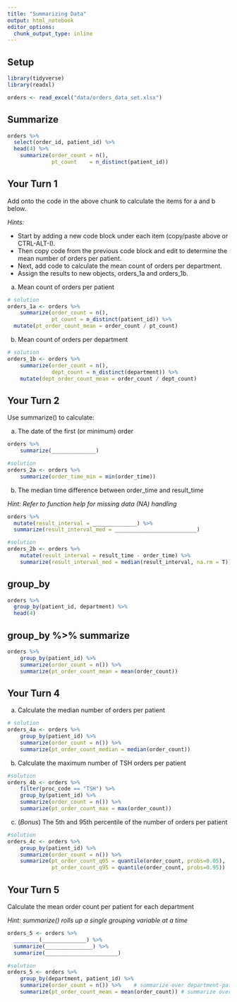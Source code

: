 ```yaml
---
title: "Summarizing Data"
output: html_notebook
editor_options: 
  chunk_output_type: inline
---
```


## Setup

```r
library(tidyverse) 
library(readxl) 

orders <- read_excel("data/orders_data_set.xlsx")
```

## Summarize

```r
orders %>%
  select(order_id, patient_id) %>%
  head(4) %>%
	summarize(order_count = n(),
	          pt_count    = n_distinct(patient_id)) 
```

## Your Turn 1

Add onto the code in the above chunk to calculate the items for a and b below.

*Hints:* 

- Start by adding a new code block under each item (copy/paste above or CTRL-ALT-I).
- Then copy code from the previous code block and edit to determine the mean number of orders per patient. 
- Next, add code to calculate the mean count of orders per department. 
- Assign the results to new objects, orders_1a and orders_1b.

a) Mean count of orders per patient
 
```r
# solution
orders_1a <- orders %>%
	summarize(order_count = n(),
	          pt_count = n_distinct(patient_id)) %>%
  mutate(pt_order_count_mean = order_count / pt_count)
```

b) Mean count of orders per department

```r
# solution
orders_1b <- orders %>%
	summarize(order_count = n(),
	          dept_count = n_distinct(department)) %>%
	mutate(dept_order_count_mean = order_count / dept_count)
```


## Your Turn 2

Use summarize() to calculate:

a) The date of the first (or minimum) order

```r
orders %>% 
	summarize(______________)
```

```r
#solution
orders_2a <- orders %>% 
	summarize(order_time_min = min(order_time))
```

b) The median time difference between order_time and result_time

*Hint: Refer to function help for missing data (NA) handling*

```r
orders %>%
  mutate(result_interval = ______________) %>%
  summarize(result_interval_med = __________________________)
```


```r
#solution
orders_2b <- orders %>% 
	mutate(result_interval = result_time - order_time) %>%
	summarize(result_interval_med = median(result_interval, na.rm = T))
```

## group_by

```r
orders %>% 
  group_by(patient_id, department) %>%
  head(4)
```

## group_by %>% summarize

```r
orders %>%
	group_by(patient_id) %>%
	summarize(order_count = n()) %>%
	summarize(pt_order_count_mean = mean(order_count))
```

## Your Turn 4

a) Calculate the median number of orders per patient

```r
# solution
orders_4a <- orders %>%
	group_by(patient_id) %>%
	summarize(order_count = n()) %>%
	summarize(pt_order_count_median = median(order_count))
```

b) Calculate the maximum number of TSH orders per patient

```r
#solution
orders_4b <- orders %>%  
	filter(proc_code == "TSH") %>%	
	group_by(patient_id) %>%
	summarize(order_count = n()) %>%
	summarize(pt_order_count_max = max(order_count))
```

c) (*Bonus*) The 5th and 95th percentile of the number of orders per patient

```r
#solution
orders_4c <- orders %>%
	group_by(patient_id) %>%
	summarize(order_count = n()) %>%
	summarize(pt_order_count_q05 = quantile(order_count, probs=0.05),  
	          pt_order_count_q95 = quantile(order_count, probs=0.95))
```

## Your Turn 5

Calculate the mean order count per patient for each department

*Hint: summarize() rolls up a single grouping variable at a time*

```r
orders_5 <- orders %>%
  ________(______________) %>%
  summarize(_______________) %>%
  summarize(_______________________)
```


```r
#solution
orders_5 <- orders %>%	    
	group_by(department, patient_id) %>%	    
	summarize(order_count = n()) %>%    # summarize over department-patient_id groups
	summarize(pt_order_count_mean = mean(order_count)) # summarize over department groups
```
